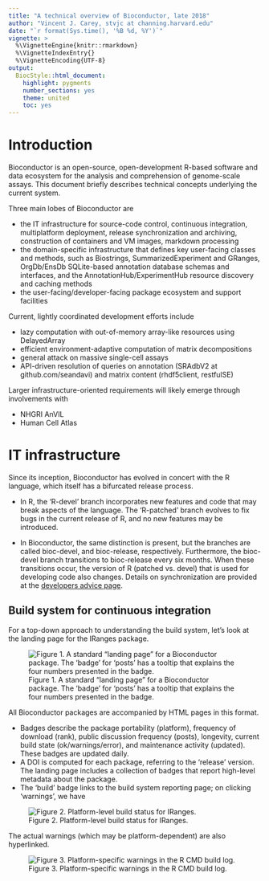 ```yaml
---
title: "A technical overview of Bioconductor, late 2018"
author: "Vincent J. Carey, stvjc at channing.harvard.edu"
date: "`r format(Sys.time(), '%B %d, %Y')`"
vignette: >
  %\VignetteEngine{knitr::rmarkdown}
  %\VignetteIndexEntry{}
  %\VignetteEncoding{UTF-8}
output:
  BiocStyle::html_document:
    highlight: pygments
    number_sections: yes
    theme: united
    toc: yes
---
```


# Introduction

Bioconductor is an open-source, open-development R-based software and data ecosystem for the analysis and comprehension of genome-scale assays.  This document briefly describes technical concepts underlying the current system.

Three main lobes of Bioconductor are

   - the IT infrastructure for source-code control, continuous integration, multiplatform deployment, release synchronization and archiving, construction of containers and VM images, markdown processing
   - the domain-specific infrastructure that defines key user-facing classes and methods, such as Biostrings, SummarizedExperiment and GRanges, OrgDb/EnsDb SQLite-based annotation database schemas and interfaces, and the AnnotationHub/ExperimentHub resource discovery and caching methods
   - the user-facing/developer-facing package ecosystem and support facilities

Current, lightly coordinated development efforts include

   - lazy computation with out-of-memory array-like resources using DelayedArray
   - efficient environment-adaptive computation of matrix decompositions
   - general attack on massive single-cell assays
   - API-driven resolution of queries on annotation (SRAdbV2 at github.com/seandavi) and matrix content (rhdf5client, restfulSE)

Larger infrastructure-oriented requirements will likely emerge through involvements with

   - NHGRI AnVIL
   - Human Cell Atlas

# IT infrastructure

Since its inception, Bioconductor has evolved in concert
with the R language, which itself has a bifurcated release
process.  

- In R, the 'R-devel' branch incorporates new features
and code that may break aspects of the language.
The 'R-patched' branch evolves to fix bugs in the current
release of R, and no new features may be introduced.

- In Bioconductor, the same distinction is present,
but the branches are called bioc-devel, and bioc-release,
respectively.  Furthermore, the bioc-devel branch transitions
to bioc-release every six months.  When these transitions
occur, the version of R (patched vs. devel) that is used for developing
code also changes.  Details on synchronization
are provided at the [developers advice page](https://bioconductor.org/developers/how-to/useDevel/).

<!--
Package authors should develop against the version of R that will be available to users when the Bioconductor devel branch becomes the Bioconductor release branch.

R has a ‘.y’ release in x.y.z every year (typically mid-April), but Bioconductor has a .y release (where current devel becomes release) every 6 months (mid-April and mid-October).

This means that, from mid-October through mid-April, Bioconductor developers should be developing against R-devel. From mid-April to mid-October, developers should use R-release (actually, the R snapshot from the R-x-y-branch) for Bioconductor development.

See the BiocManager vignette for instructions on using multiple versions of Bioconductor.
-->

## Build system for continuous integration

For a top-down approach to understanding the build system,
let's look at the landing page for the IRanges package.

![Figure 1.  A standard "landing page" for a Bioconductor package.
The 'badge' for 'posts' has a tooltip that explains the four
numbers presented in the badge.](IRangesTop.png)

All Bioconductor packages are accompanied by HTML pages
in this format.

- Badges describe the package portability (platform), 
frequency of download (rank), public
discussion frequency (posts), longevity, current
build state (ok/warnings/error), and maintenance
activity (updated).  These badges are updated daily.
- A DOI is computed for each package, referring to the
'release' version.
The landing page includes a collection of badges that report
high-level metadata about the package.
- The 'build' badge links to the build system reporting
page; on clicking 'warnings', we have

![Figure 2. Platform-level build status for IRanges.](irwarn.png)

The actual warnings (which may be platform-dependent) are also
hyperlinked.

![Figure 3. Platform-specific warnings in the R CMD build log.](irmess.png)


